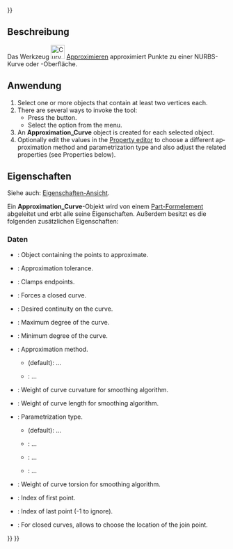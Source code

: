 <languages/>
{{UnfinishedDocu{{#translation:}}}}

{{Docnav/de
|[[Curves_Discretize/de|Punktefolge]]
|[[Curves_Interpolate/de|Interpolieren]]
|[[Curves_Workbench|Curves]]
|IconL=Curves_Discretize.svg
|IconR=Curves_Interpolate.svg
|IconC=Curves_workbench_icon.svg
}}

{{GuiCommand/de
|Name=Curves Approximate
|Name/de=Curves Approximieren
|MenuLocation=Kurven → Approximieren
|Workbenches=[[Curves_Workbench/de|Curves]]
}}

<span id="Description"></span>
==Beschreibung==

Das Werkzeug [[Image:Curves_Approximate.svg|32px]] [[Curves_Approximate/de|Approximieren]] approximiert Punkte zu einer NURBS-Kurve oder -Oberfläche.

<span id="Usage"></span>
==Anwendung==

<div lang="en" dir="ltr" class="mw-content-ltr">
# Select one or more objects that contain at least two vertices each.
# There are several ways to invoke the tool:
#* Press the {{Button|[[Image:Curves_Approximate.svg|16px]] [[Curves_Approximate|Approximate]]}} button.
#* Select the {{MenuCommand|Curves → [[Image:Curves_Approximate.svg|16px]] Approximate}} option from the menu.
# An '''Approximation_Curve''' object is created for each selected object.
# Optionally edit the values in the [[Property_editor|Property editor]] to choose a different approximation method and parametrization type and also adjust the related properties (see Properties below).
</div>

<span id="Properties"></span>
==Eigenschaften==

Siehe auch: [[Property_View/de|Eigenschaften-Ansicht]].

Ein '''Approximation_Curve'''-Objekt wird von einem [[Part_Feature/de|Part-Formelement]] abgeleitet und erbt alle seine Eigenschaften. Außerdem besitzt es die folgenden zusätzlichen Eigenschaften:

<span id="Data"></span>
===Daten===

{{TitleProperty|Approximate}}

<div lang="en" dir="ltr" class="mw-content-ltr">
* {{PropertyData|Point Object|Link}}: Object containing the points to approximate.
</div>

{{TitleProperty|General}}

<div lang="en" dir="ltr" class="mw-content-ltr">
* {{PropertyData|Approx Tolerance|Float}}: Approximation tolerance.
* {{PropertyData|Clamp Ends Tolerance|Bool}}: Clamps endpoints.
* {{PropertyData|Closed|Bool}}: Forces a closed curve.
* {{PropertyData|Continuity|Enumeration}}: Desired continuity on the curve.
* {{PropertyData|Degree Max|Integer}}: Maximum degree of the curve.
* {{PropertyData| Degree Min|Integer}}: Minimum degree of the curve.
* {{PropertyData|Method|Enumeration}}: Approximation method.
** {{Value|Parametrization}} (default): ...
** {{Value|Smoothing Algorithm}}: ...
</div>

{{TitleProperty|Parameters}}

<div lang="en" dir="ltr" class="mw-content-ltr">
* {{PropertyData|Curvature Weight|FloatConstraint}}: Weight of curve curvature for smoothing algorithm.
* {{PropertyData|Length Weight|FloatConstraint}}: Weight of curve length for smoothing algorithm.
* {{PropertyData| Parametrization |Enumeration}}: Parametrization type.
** {{Value|ChordLength}} (default): ...
** {{Value|Centripetal}}: ...
** {{Value|Uniform}}: ...
** {{Value|Curvilinear}}: ...
* {{PropertyData|Torsion Weight|FloatConstraint}}: Weight of curve torsion for smoothing algorithm.
</div>

{{TitleProperty|Range}}

<div lang="en" dir="ltr" class="mw-content-ltr">
* {{PropertyData|First Index|Integer}}: Index of first point.
* {{PropertyData|Last Index|Integer}}: Index of last point (-1 to ignore).
* {{PropertyData|Start Offset|Integer}}: For closed curves, allows to choose the location of the join point.
</div>


{{Docnav/de
|[[Curves_Discretize/de|Punktefolge]]
|[[Curves_Interpolate/de|Interpolieren]]
|[[Curves_Workbench|Curves]]
|IconL=Curves_Discretize.svg
|IconR=Curves_Interpolate.svg
|IconC=Curves_workbench_icon.svg
}}

{{Curves Tools navi{{#translation:}}}}
{{Userdocnavi{{#translation:}}}}